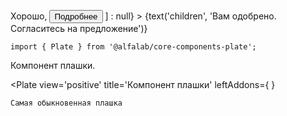 



<Meta
    title='Компоненты'
    component={Plate}
/>

<!-- Canvas -->

<Story name='Plate'>
    <Plate
        view={select('view', ['common', 'negative', 'positive', 'attention'], 'positive')}
        title={text('title', 'Поздравляем, полный успех')}
        foldable={boolean('foldable', false)}
        hasCloser={boolean('hasCloser', false)}
        buttons={boolean('buttons', false) ? [
            <Button>Хорошо</Button>,
            <Button>Подробнее</Button>
        ] : null}
    >
        {text('children', 'Вам одобрено. Согласитесь на предложение')}
    </Plate>
</Story>

<!-- Docs -->

<ComponentHeader
    name='Plate'
    version={version}
    package='@alfalab/core-components-plate'
    stage={2}
/>

```tsx
import { Plate } from '@alfalab/core-components-plate';
```

Компонент плашки.

<Plate
    view='positive'
    title='Компонент плашки'
    leftAddons={
        <CheckmarkCircleMIcon/>
    }
>
    Самая обыкновенная плашка
</Plate>

<Props of={Plate} />
